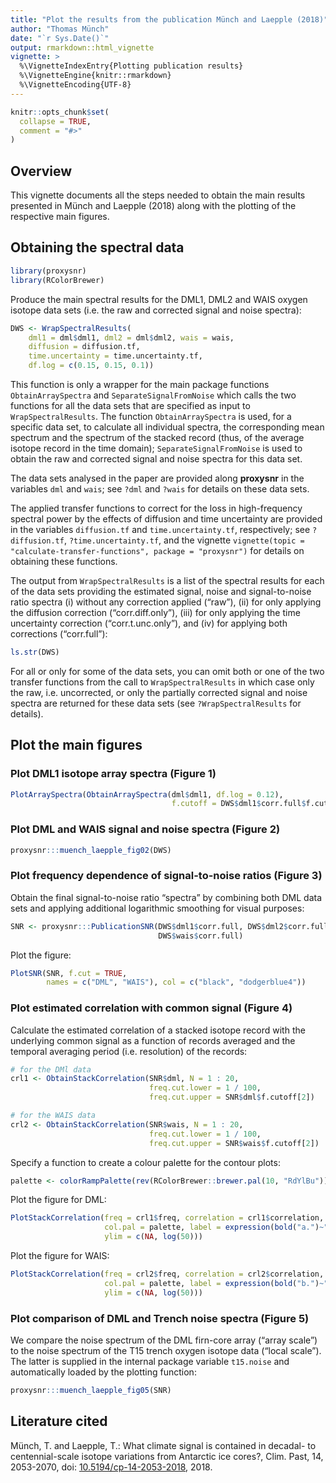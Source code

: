 ```yaml
---
title: "Plot the results from the publication Münch and Laepple (2018)"
author: "Thomas Münch"
date: "`r Sys.Date()`"
output: rmarkdown::html_vignette
vignette: >
  %\VignetteIndexEntry{Plotting publication results}
  %\VignetteEngine{knitr::rmarkdown}
  %\VignetteEncoding{UTF-8}
---
```


```r
knitr::opts_chunk$set(
  collapse = TRUE,
  comment = "#>"
)
```

## Overview

This vignette documents all the steps needed to obtain the main results
presented in Münch and Laepple (2018) along with the plotting of the respective
main figures.

## Obtaining the spectral data

```r
library(proxysnr)
library(RColorBrewer)
```

Produce the main spectral results for the DML1, DML2 and WAIS oxygen isotope
data sets (i.e. the raw and corrected signal and noise spectra):

```r
DWS <- WrapSpectralResults(
    dml1 = dml$dml1, dml2 = dml$dml2, wais = wais,
    diffusion = diffusion.tf,
    time.uncertainty = time.uncertainty.tf,
    df.log = c(0.15, 0.15, 0.1))
```

This function is only a wrapper for the main package functions
`ObtainArraySpectra` and `SeparateSignalFromNoise` which calls the two functions
for all the data sets that are specified as input to `WrapSpectralResults`. The
function `ObtainArraySpectra` is used, for a specific data set, to calculate all
individual spectra, the corresponding mean spectrum and the spectrum of the
stacked record (thus, of the average isotope record in the time domain);
`SeparateSignalFromNoise` is used to obtain the raw and corrected signal and
noise spectra for this data set.

The data sets analysed in the paper are provided along **proxysnr** in the
variables `dml` and `wais`; see `?dml` and `?wais` for details on these data
sets.

The applied transfer functions to correct for the loss in high-frequency
spectral power by the effects of diffusion and time uncertainty are provided in
the variables `diffusion.tf` and `time.uncertainty.tf`, respectively; see
`?diffusion.tf`, `?time.uncertainty.tf`, and the vignette `vignette(topic =
"calculate-transfer-functions", package = "proxysnr")` for details on obtaining
these functions.

The output from `WrapSpectralResults` is a list of the spectral results for each
of the data sets providing the estimated signal, noise and signal-to-noise ratio
spectra (i) without any correction applied ("raw"), (ii) for only applying the
diffusion correction ("corr.diff.only"), (iii) for only applying the time
uncertainty correction ("corr.t.unc.only"), and (iv) for applying both
corrections ("corr.full"):

```r
ls.str(DWS)
```

For all or only for some of the data sets, you can omit both or one of the two
transfer functions from the call to `WrapSpectralResults` in which case only the
raw, i.e. uncorrected, or only the partially corrected signal and noise spectra
are returned for these data sets (see `?WrapSpectralResults` for details).

## Plot the main figures

### Plot DML1 isotope array spectra (Figure 1)

```r
PlotArraySpectra(ObtainArraySpectra(dml$dml1, df.log = 0.12),
                                    f.cutoff = DWS$dml1$corr.full$f.cutoff[2])
```

### Plot DML and WAIS signal and noise spectra (Figure 2)

```r
proxysnr:::muench_laepple_fig02(DWS)
```

### Plot frequency dependence of signal-to-noise ratios (Figure 3)

Obtain the final signal-to-noise ratio "spectra" by combining both DML data sets
and applying additional logarithmic smoothing for visual purposes:

```r
SNR <- proxysnr:::PublicationSNR(DWS$dml1$corr.full, DWS$dml2$corr.full,
                                 DWS$wais$corr.full)
```

Plot the figure:

```r
PlotSNR(SNR, f.cut = TRUE,
        names = c("DML", "WAIS"), col = c("black", "dodgerblue4"))
```

### Plot estimated correlation with common signal (Figure 4)

Calculate the estimated correlation of a stacked isotope record with the
underlying common signal as a function of records averaged and the temporal
averaging period (i.e. resolution) of the records:

```r
# for the DMl data
crl1 <- ObtainStackCorrelation(SNR$dml, N = 1 : 20,
                               freq.cut.lower = 1 / 100,
                               freq.cut.upper = SNR$dml$f.cutoff[2])

# for the WAIS data
crl2 <- ObtainStackCorrelation(SNR$wais, N = 1 : 20,
                               freq.cut.lower = 1 / 100,
                               freq.cut.upper = SNR$wais$f.cutoff[2])
```

Specify a function to create a colour palette for the contour plots:

```r
palette <- colorRampPalette(rev(RColorBrewer::brewer.pal(10, "RdYlBu")))
```

Plot the figure for DML:

```r
PlotStackCorrelation(freq = crl1$freq, correlation = crl1$correlation,
                     col.pal = palette, label = expression(bold("a.")~"DML"),
                     ylim = c(NA, log(50)))
```

Plot the figure for WAIS:
```r
PlotStackCorrelation(freq = crl2$freq, correlation = crl2$correlation,
                     col.pal = palette, label = expression(bold("b.")~"WAIS"),
                     ylim = c(NA, log(50)))
```

### Plot comparison of DML and Trench noise spectra (Figure 5)

We compare the noise spectrum of the DML firn-core array ("array scale") to the
noise spectrum of the T15 trench oxygen isotope data ("local scale"). The latter
is supplied in the internal package variable `t15.noise` and automatically
loaded by the plotting function:

```r
proxysnr:::muench_laepple_fig05(SNR)
```

## Literature cited

Münch, T. and Laepple, T.: What climate signal is contained in decadal- to
centennial-scale isotope variations from Antarctic ice cores?, Clim. Past, 14,
2053-2070, doi:
[10.5194/cp-14-2053-2018](https://doi.org/10.5194/cp-14-2053-2018), 2018.

